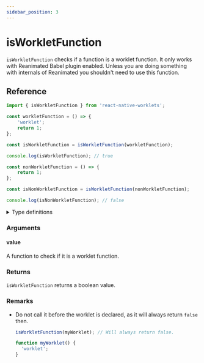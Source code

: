 ```yaml
---
sidebar_position: 3
---
```


# isWorkletFunction

`isWorkletFunction` checks if a function is a worklet function. It only works with Reanimated Babel plugin enabled. Unless you are doing something with internals of Reanimated you shouldn't need to use this function.

## Reference

```javascript
import { isWorkletFunction } from 'react-native-worklets';

const workletFunction = () => {
    'worklet';
    return 1;
};

const isWorkletFunction = isWorkletFunction(workletFunction);

console.log(isWorkletFunction); // true

const nonWorkletFunction = () => {
    return 1;
};

const isNonWorkletFunction = isWorkletFunction(nonWorkletFunction);

console.log(isNonWorkletFunction); // false
```

<details>
<summary>Type definitions</summary>

```typescript
type WorkletClosure = Record<string, unknown>;

export type WorkletStackDetails = [
  error: Error,
  lineOffset: number,
  columnOffset: number,
];

interface WorkletInitData {
  code: string;
  /** Only in dev builds. */
  location?: string;
  /** Only in dev builds. */
  sourceMap?: string;
  /** Only in dev builds. */
  version?: string;
}

interface WorkletProps {
  __closure: WorkletClosure;
  __workletHash: number;
  __initData: WorkletInitData;
  __init?: () => unknown;
  /** `__stackDetails` is removed after parsing. */
  __stackDetails?: WorkletStackDetails;
}

type WorkletFunction<
  TArgs extends unknown[] = unknown[],
  TReturn = unknown,
> = ((...args: TArgs) => TReturn) & WorkletProps;

function isWorkletFunction<
  Args extends unknown[] = unknown[],
  ReturnValue = unknown,
>(value: unknown): value is WorkletFunction<Args, ReturnValue>
```

</details>

### Arguments

#### value

A function to check if it is a worklet function.

### Returns

`isWorkletFunction` returns a boolean value.

### Remarks

- Do not call it before the worklet is declared, as it will always return `false` then. 

  ```ts
  isWorkletFunction(myWorklet); // Will always return false.

  function myWorklet() {
    'worklet';
  }
  ```



